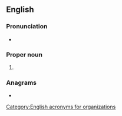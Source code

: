 {{also|nomas|Nomas|nomás}}
==English==

===Pronunciation===
* {{a|US}} {{IPA|en|/ˈnoʊ.mæs/}}

===Proper noun===
{{en-proper noun}}

# {{lb|en|US}} {{acronym of|en|{{w|National Organization for Men Against Sexism}}}}

===Anagrams===
* {{anagrams|en|a=amnos|Manso|Mason|Osman|manos|mason|moans|monas|soman}}

[[Category:English acronyms for organizations]]